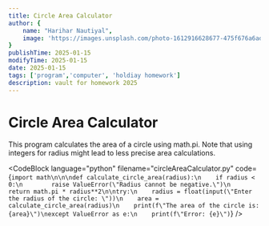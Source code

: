 ```yaml
---
title: Circle Area Calculator
author: {
    name: "Harihar Nautiyal",
    image: 'https://images.unsplash.com/photo-1612916628677-475f676a6adf'
}
publishTime: 2025-01-15
modifyTime: 2025-01-15
date: 2025-01-15
tags: ['program','computer', 'holdiay homework']
description: vault for homework 2025
---
```


# Circle Area Calculator

This program calculates the area of a circle using math.pi. Note that using integers for radius might lead to less precise area calculations.

<CodeBlock
language="python"
filename="circleAreaCalculator.py"
code={`import math\n\n\ndef calculate_circle_area(radius):\n    if radius < 0:\n        raise ValueError(\"Radius cannot be negative.\")\n    return math.pi * radius**2\n\ntry:\n    radius = float(input(\"Enter the radius of the circle: \"))\n    area = calculate_circle_area(radius)\n    print(f\"The area of the circle is: {area}\")\nexcept ValueError as e:\n    print(f\"Error: {e}\")`}
/>